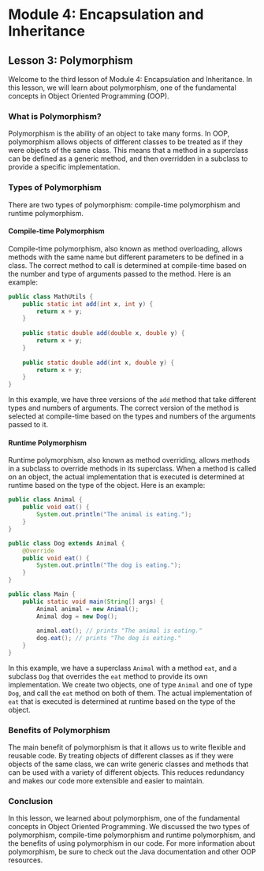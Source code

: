# Module 4: Encapsulation and Inheritance

## Lesson 3: Polymorphism

Welcome to the third lesson of Module 4: Encapsulation and Inheritance. In this lesson, we will learn about polymorphism, one of the fundamental concepts in Object Oriented Programming (OOP). 

### What is Polymorphism?

Polymorphism is the ability of an object to take many forms. In OOP, polymorphism allows objects of different classes to be treated as if they were objects of the same class. This means that a method in a superclass can be defined as a generic method, and then overridden in a subclass to provide a specific implementation.

### Types of Polymorphism

There are two types of polymorphism: compile-time polymorphism and runtime polymorphism.

#### Compile-time Polymorphism

Compile-time polymorphism, also known as method overloading, allows methods with the same name but different parameters to be defined in a class. The correct method to call is determined at compile-time based on the number and type of arguments passed to the method. Here is an example:

```java
public class MathUtils {
    public static int add(int x, int y) {
        return x + y;
    }
    
    public static double add(double x, double y) {
        return x + y;
    }
    
    public static double add(int x, double y) {
        return x + y;
    }
}
```

In this example, we have three versions of the `add` method that take different types and numbers of arguments. The correct version of the method is selected at compile-time based on the types and numbers of the arguments passed to it.

#### Runtime Polymorphism

Runtime polymorphism, also known as method overriding, allows methods in a subclass to override methods in its superclass. When a method is called on an object, the actual implementation that is executed is determined at runtime based on the type of the object. Here is an example:

```java
public class Animal {
    public void eat() {
        System.out.println("The animal is eating.");
    }
}

public class Dog extends Animal {
    @Override
    public void eat() {
        System.out.println("The dog is eating.");
    }
}

public class Main {
    public static void main(String[] args) {
        Animal animal = new Animal();
        Animal dog = new Dog();
        
        animal.eat(); // prints "The animal is eating."
        dog.eat(); // prints "The dog is eating."
    }
}
```

In this example, we have a superclass `Animal` with a method `eat`, and a subclass `Dog` that overrides the `eat` method to provide its own implementation. We create two objects, one of type `Animal` and one of type `Dog`, and call the `eat` method on both of them. The actual implementation of `eat` that is executed is determined at runtime based on the type of the object.

### Benefits of Polymorphism

The main benefit of polymorphism is that it allows us to write flexible and reusable code. By treating objects of different classes as if they were objects of the same class, we can write generic classes and methods that can be used with a variety of different objects. This reduces redundancy and makes our code more extensible and easier to maintain.

### Conclusion

In this lesson, we learned about polymorphism, one of the fundamental concepts in Object Oriented Programming. We discussed the two types of polymorphism, compile-time polymorphism and runtime polymorphism, and the benefits of using polymorphism in our code. For more information about polymorphism, be sure to check out the Java documentation and other OOP resources.